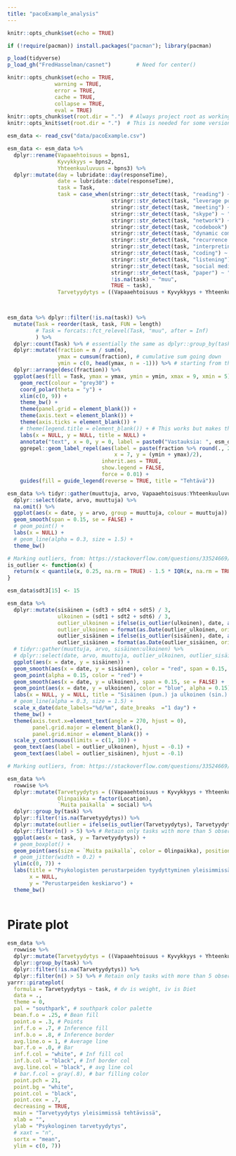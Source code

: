 ```yaml
---
title: "pacoExample_analysis"
---
```


```r
knitr::opts_chunk$set(echo = TRUE)

if (!require(pacman)) install.packages("pacman"); library(pacman)

p_load(tidyverse)
p_load_gh("FredHasselman/casnet")        # Need for center()

knitr::opts_chunk$set(echo = TRUE, 
               warning = TRUE,
               error = TRUE,
               cache = TRUE, 
               collapse = TRUE,
               eval = TRUE)
knitr::opts_chunk$set(root.dir = ".")  # Always project root as working directory
knitr::opts_knit$set(root.dir = ".")  # This is needed for some versions of RStudio

esm_data <- read_csv("data/pacoExample.csv")

esm_data <- esm_data %>% 
  dplyr::rename(Vapaaehtoisuus = bpns1,
                Kyvykkyys = bpns2,
                Yhteenkuuluvuus = bpns3) %>%
  dplyr::mutate(day = lubridate::day(responseTime),
                date = lubridate::date(responseTime),
                task = Task,
                task = case_when(stringr::str_detect(task, "reading") ~ "lukeminen",
                                 stringr::str_detect(task, "leverage points") ~ "lukeminen",
                                 stringr::str_detect(task, "meeting") ~ "tapaaminen",
                                 stringr::str_detect(task, "skype") ~ "tapaaminen",
                                 stringr::str_detect(task, "network") ~ "data-analyysi",
                                 stringr::str_detect(task, "codebook") ~ "data-analyysi",
                                 stringr::str_detect(task, "dynamic complexity") ~ "data-analyysi",
                                 stringr::str_detect(task, "recurrence plots") ~ "data-analyysi",
                                 stringr::str_detect(task, "interpreting data") ~ "data-analyysi",
                                 stringr::str_detect(task, "coding") ~ "data-analyysi",
                                 stringr::str_detect(task, "listening") ~ "esityksen kuunteleminen",
                                 stringr::str_detect(task, "social media") ~ "tiedonhaku",
                                 stringr::str_detect(task, "paper") ~ "kirjoittaminen",
                                 !is.na(task) ~ "muu",
                                 TRUE ~ task),
                Tarvetyydytys = ((Vapaaehtoisuus + Kyvykkyys + Yhteenkuuluvuus) / 3))

                
```

```r
esm_data %>% dplyr::filter(!is.na(task)) %>% 
  mutate(Task = reorder(task, task, FUN = length)
         # Task = forcats::fct_relevel(Task, "muu", after = Inf)
         ) %>% 
  dplyr::count(Task) %>% # essentially the same as dplyr::group_by(task) %>% dplyr::summarise(n = n())
  dplyr::mutate(fraction = n / sum(n),
                ymax = cumsum(fraction), # cumulative sum going down
                ymin = c(0, head(ymax, n = -1))) %>% # starting from the previous value, add the next 
  dplyr::arrange(desc(fraction)) %>% 
  ggplot(aes(fill = Task, ymax = ymax, ymin = ymin, xmax = 9, xmin = 5)) +
    geom_rect(colour = "grey30") +
    coord_polar(theta = "y") +
    xlim(c(0, 9)) +
    theme_bw() +
    theme(panel.grid = element_blank()) +
    theme(axis.text = element_blank()) +
    theme(axis.ticks = element_blank()) +
    # theme(legend.title = element_blank()) + # This works but makes the boxes too close to the items
    labs(x = NULL, y = NULL, title = NULL) +
    annotate("text", x = 0, y = 0, label = paste0("Vastauksia: ", esm_data$task %>% table() %>% sum())) +
    ggrepel::geom_label_repel(aes(label = paste(fraction %>% round(., 2) * 100, "%"), 
                                  x = 7, y = (ymin + ymax)/2),
                              inherit.aes = TRUE, 
                              show.legend = FALSE,
                              force = 0.01) +
    guides(fill = guide_legend(reverse = TRUE, title = "Tehtävä"))

```

```r
esm_data %>% tidyr::gather(muuttuja, arvo, Vapaaehtoisuus:Yhteenkuuluvuus) %>% 
  dplyr::select(date, arvo, muuttuja) %>% 
  na.omit() %>%
  ggplot(aes(x = date, y = arvo, group = muuttuja, colour = muuttuja)) +
  geom_smooth(span = 0.15, se = FALSE) +
  # geom_point() +
  labs(x = NULL) +
  # geom_line(alpha = 0.3, size = 1.5) +
  theme_bw()

# Marking outliers, from: https://stackoverflow.com/questions/33524669/labeling-outliers-of-boxplots-in-r
is_outlier <- function(x) {
  return(x < quantile(x, 0.25, na.rm = TRUE) - 1.5 * IQR(x, na.rm = TRUE) | x > quantile(x, 0.75, na.rm = TRUE) + 1.5 * IQR(x, na.rm = TRUE))
}

esm_data$sdt3[15] <- 15

esm_data %>%
  dplyr::mutate(sisäinen = (sdt3 + sdt4 + sdt5) / 3,
                ulkoinen = (sdt1 + sdt2 + sdt6) / 3,
                outlier_ulkoinen = ifelse(is_outlier(ulkoinen), date, as.numeric(NA)),
                outlier_ulkoinen = format(as.Date(outlier_ulkoinen, origin = '1970-01-01'), format="%d/%m"),
                outlier_sisäinen = ifelse(is_outlier(sisäinen), date, as.numeric(NA)),
                outlier_sisäinen = format(as.Date(outlier_sisäinen, origin = '1970-01-01'), format="%d/%m")) %>% 
  # tidyr::gather(muuttuja, arvo, sisäinen:ulkoinen) %>% 
  # dplyr::select(date, arvo, muuttuja, outlier_ulkoinen, outlier_sisäinen) %>%
  ggplot(aes(x = date, y = sisäinen)) +
  geom_smooth(aes(x = date, y = sisäinen), color = "red", span = 0.15, se = FALSE) +
  geom_point(alpha = 0.15, color = "red") +
  geom_smooth(aes(x = date, y = ulkoinen), span = 0.15, se = FALSE) +
  geom_point(aes(x = date, y = ulkoinen), color = "blue", alpha = 0.15) +
  labs(x = NULL, y = NULL, title = "Sisäinen (pun.) ja ulkoinen (sin.) motivaatio mittausjaksolla") +
  # geom_line(alpha = 0.3, size = 1.5) +
  scale_x_date(date_labels="%d/%m", date_breaks  ="1 day") +
  theme_bw() +
  theme(axis.text.x=element_text(angle = 270, hjust = 0),
        panel.grid.major = element_blank(),
        panel.grid.minor = element_blank()) + 
  scale_y_continuous(limits = c(1, 10)) +
  geom_text(aes(label = outlier_ulkoinen), hjust = -0.1) +
  geom_text(aes(label = outlier_sisäinen), hjust = -0.1)


```

```r

# Marking outliers, from: https://stackoverflow.com/questions/33524669/labeling-outliers-of-boxplots-in-r

esm_data %>%  
  rowwise %>% 
  dplyr::mutate(Tarvetyydytys = ((Vapaaehtoisuus + Kyvykkyys + Yhteenkuuluvuus) / 3),
                Olinpaikka = factor(Location),
                `Muita paikalla` = social) %>% 
  dplyr::group_by(task) %>%
  dplyr::filter(!is.na(Tarvetyydytys)) %>%
  dplyr::mutate(outlier = ifelse(is_outlier(Tarvetyydytys), Tarvetyydytys, as.numeric(NA))) %>% 
  dplyr::filter(n() > 5) %>% # Retain only tasks with more than 5 observations
  ggplot(aes(x = task, y = Tarvetyydytys)) +
  # geom_boxplot() +
  geom_point(aes(size = `Muita paikalla`, color = Olinpaikka), position = position_jitter(w = 0.2, h = 0)) +
  # geom_jitter(width = 0.2) +
  ylim(c(0, 7)) +
  labs(title = "Psykologisten perustarpeiden tyydyttyminen yleisimmissä tehtävissä", 
       x = NULL,
       y = "Perustarpeiden keskiarvo") +
  theme_bw() 
  

```

# Pirate plot

```r

esm_data %>%  
  rowwise %>% 
  dplyr::mutate(Tarvetyydytys = ((Vapaaehtoisuus + Kyvykkyys + Yhteenkuuluvuus) / 3)) %>% 
  dplyr::group_by(task) %>%
  dplyr::filter(!is.na(Tarvetyydytys)) %>% 
  dplyr::filter(n() > 5) %>% # Retain only tasks with more than 5 observations
yarrr::pirateplot(
  formula = Tarvetyydytys ~ task, # dv is weight, iv is Diet
  data = .,
  theme = 0,
  pal = "southpark", # southpark color palette
  bean.f.o = .25, # Bean fill
  point.o = .3, # Points
  inf.f.o = .7, # Inference fill
  inf.b.o = .8, # Inference border
  avg.line.o = 1, # Average line
  bar.f.o = .0, # Bar
  inf.f.col = "white", # Inf fill col
  inf.b.col = "black", # Inf border col
  avg.line.col = "black", # avg line col
  # bar.f.col = gray(.8), # bar filling color
  point.pch = 21,
  point.bg = "white",
  point.col = "black",
  point.cex = .7,
  decreasing = TRUE,
  main = "Tarvetyydytys yleisimmissä tehtävissä",
  xlab = "",
  ylab = "Psykologinen tarvetyydytys",
  # xaxt = "n",
  sortx = "mean",
  ylim = c(0, 7))
```

